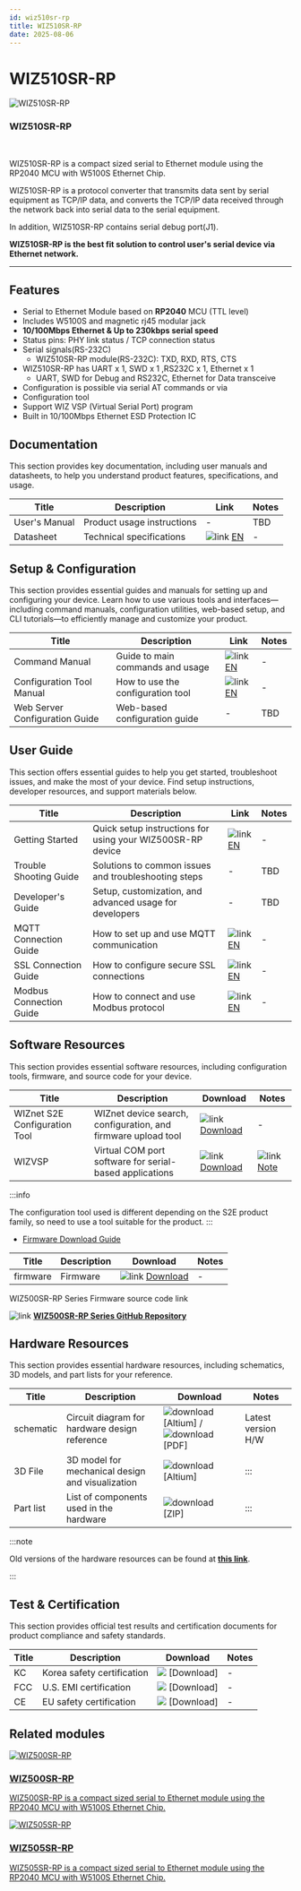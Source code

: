 ```yaml
---
id: wiz510sr-rp
title: WIZ510SR-RP
date: 2025-08-06
---
```



# WIZ510SR-RP

<div className="main-card">
  <img src="/img/products/s2e_module/wiz510sr-rp/wiz510sr-rp-top.png" alt="WIZ510SR-RP" />
  <div>
    <h3>WIZ510SR-RP</h3>
    <br />
    <p>
      WIZ510SR-RP is a compact sized serial to Ethernet module using the RP2040 MCU with W5100S Ethernet Chip.
    </p>
  </div>
</div>

WIZ510SR-RP is a protocol converter that transmits data sent by serial equipment as TCP/IP data, and converts the TCP/IP data received through the network back into serial data to the serial equipment.

In addition, WIZ510SR-RP contains serial debug port(J1).

**WIZ510SR-RP is the best fit solution to control user's serial device via Ethernet network.**

------

## Features

  - Serial to Ethernet Module based on **RP2040** MCU (TTL level)
  - Includes W5100S and magnetic rj45 modular jack
  - **10/100Mbps Ethernet & Up to 230kbps serial speed**
  - Status pins: PHY link status / TCP connection status
  - Serial signals(RS-232C)
    - WIZ510SR-RP module(RS-232C): TXD, RXD, RTS, CTS
  - WIZ510SR-RP has UART x 1, SWD x 1 ,RS232C x 1, Ethernet x 1
    - UART, SWD for Debug and RS232C, Ethernet for Data transceive
  - Configuration is possible via serial AT commands or via
  - Configuration tool 
  - Support WIZ VSP (Virtual Serial Port) program 
  - Built in 10/100Mbps Ethernet ESD Protection IC



## Documentation

This section provides key documentation, including user manuals and datasheets, to help you understand product features, specifications, and usage.

| Title | Description | Link | Notes |
|-------|-------------|------|-------|
| User's Manual  | Product usage instructions | - | TBD |
| Datasheet | Technical specifications | ![link](\img\link.png) [EN](./Datasheet.md) | - |


## Setup & Configuration

This section provides essential guides and manuals for setting up and configuring your device.
Learn how to use various tools and interfaces—including command manuals, configuration utilities, web-based setup, and CLI tutorials—to efficiently manage and customize your product.

| Title | Description | Link | Notes |
|-------|-------------|------|-------|
| Command Manual | Guide to main commands and usage | ![link](\img\link.png) [EN](./Command-Manual-EN.mdx) | - |
| Configuration Tool Manual | How to use the configuration tool | ![link](\img\link.png) [EN](./Configuration-Tool-Manual-EN.mdx) | - |
| Web Server Configuration Guide | Web-based configuration guide | - | TBD |


## User Guide

This section offers essential guides to help you get started, troubleshoot issues, and make the most of your device. Find setup instructions, developer resources, and support materials below.

| Title | Description | Link | Notes |
|-------|-------------|------|-------|
| Getting Started | Quick setup instructions for using your WIZ500SR-RP device | ![link](\img\link.png) [EN](./Getting-Started-EN.md) | - |
| Trouble Shooting Guide | Solutions to common issues and troubleshooting steps | - | TBD |
| Developer's Guide | Setup, customization, and advanced usage for developers | - | TBD |
| MQTT Connection Guide | How to set up and use MQTT communication | ![link](\img\link.png) [EN](./mqtt-connection-guide-en.mdx) | - |
| SSL Connection Guide | How to configure secure SSL connections | ![link](\img\link.png) [EN](./ssl-connection-guide-en.mdx) | - |
| Modbus Connection Guide | How to connect and use Modbus protocol | ![link](\img\link.png) [EN](./modbus-connection-guide-en.mdx) | - |


## Software Resources

This section provides essential software resources, including configuration tools, firmware, and source code for your device.

<Tabs>
  <TabItem value="tool" label="Tools" default>
      
  | Title | Description | Download | Notes |
  |-------|-------------|----------|-------|
  | WIZnet S2E Configuration Tool | WIZnet device search, configuration, and firmware upload tool | ![link](\img\link.png) [Download](https://github.com/Wiznet/WIZnet-S2E-Tool-GUI/releases) | - |
  | WIZVSP | Virtual COM port software for serial-based applications | ![link](\img\link.png) [Download](http://wizvsp.wiznet.io/) | ![link](\img\link.png) [Note](./Download.mdx#wiz-vsp) |

  :::info

  The configuration tool used is different depending on the S2E product family, so need to use a tool suitable for the product.
  :::

  </TabItem>
  <TabItem value="firmware" label="Firmware" default>

  - [Firmware Download Guide](./Download.mdx)

  | Title | Description                        | Download      | Notes |
  |-------|------------------------------------|---------------|-------|
  | firmware | Firmware | ![link](\img\link.png) [Download](https://github.com/Wiznet/WIZ5XXSR-RP-C/releases) | - |
  
  </TabItem>

  <TabItem value="source_code" label="Source code" default>
  WIZ500SR-RP Series Firmware source code link

  ![link](\img\link.png) [**WIZ500SR-RP Series GitHub Repository**](https://github.com/Wiznet/WIZ5XXSR-RP-C)
  
  </TabItem>
</Tabs>
 

## Hardware Resources

This section provides essential hardware resources, including schematics, 3D models, and part lists for your reference.

| Title | Description | Download | Notes |
|-------|-------------|----------|-------|
| schematic | Circuit diagram for hardware design reference | ![download](/img/products/w5500/w5500_evb/icons/download.png) [Altium] / ![download](/img/products/w5500/w5500_evb/icons/download.png) [PDF] | Latest version H/W |
| 3D File | 3D model for mechanical design and visualization | ![download](/img/products/w5500/w5500_evb/icons/download.png) [Altium]  | ::: |
| Part list | List of components used in the hardware | ![download](/img/products/w5500/w5500_evb/icons/download.png) [ZIP] | ::: | 

:::note

Old versions of the hardware resources can be found at [**this link**](https://docs.wiznet.io/Product/S2E-Module/WIZ750SR/datasheet#schematic).

:::


## Test & Certification

This section provides official test results and certification documents for product compliance and safety standards.

| Title | Description | Download | Notes |
|-------|-------------|----------|-------|
| KC | Korea safety certification | ![](\img\products\w5500\w5500_evb\icons\docs_icon_small.png) [Download] | - |
| FCC | U.S. EMI certification | ![](\img\products\w5500\w5500_evb\icons\docs_icon_small.png) [Download] | - |
| CE | EU safety certification | ![](\img\products\w5500\w5500_evb\icons\docs_icon_small.png) [Download] | - |


## Related modules

  <div className="link-card">
  <a
    href="/Product/S2E-Module/WIZ5xxSR-RP-Series/WIZ500SR-RP"
    target="_blank"
    rel="noopener noreferrer"
    className="link-card-content"
  >
    <img src="/img/products/s2e_module/wiz500sr-rp/wiz500sr-rp-top.png" alt="WIZ500SR-RP" />
    <div>
      <h3>WIZ500SR-RP</h3>
      <p>
        WIZ500SR-RP is a compact sized serial to Ethernet module using the RP2040 MCU with W5100S Ethernet Chip.
      </p>
    </div>
  </a>
  </div>

  <div className="link-card">
  <a
    href="/Product/S2E-Module/WIZ5xxSR-RP-Series/WIZ505SR-RP"
    target="_blank"
    rel="noopener noreferrer"
    className="link-card-content"
  >
    <img src="/img/products/s2e_module/wiz505sr-rp/wiz505sr-rp-side.png" alt="WIZ505SR-RP" />
    <div>
      <h3>WIZ505SR-RP</h3>
      <p>
        WIZ505SR-RP is a compact sized serial to Ethernet module using the RP2040 MCU with W5100S Ethernet Chip.
      </p>
    </div>
  </a>
  </div>
